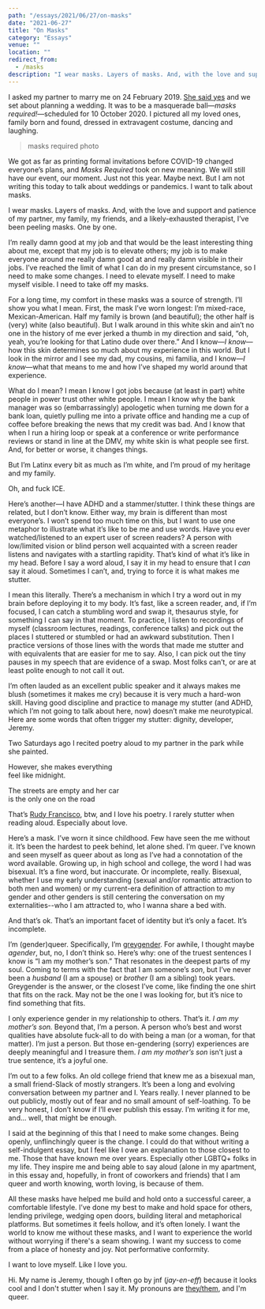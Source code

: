 ```yaml
---
path: "/essays/2021/06/27/on-masks"
date: "2021-06-27"
title: "On Masks"
category: "Essays"
venue: ""
location: ""
redirect_from:
  - /masks
description: "I wear masks. Layers of masks. And, with the love and support and patience of my partner, my family, my friends, and a likely-exhausted therapist, I’ve been peeling masks"
---
```


I asked my partner to marry me on 24 February 2019. [She said yes](https://twitter.com/_jnf/status/1099792115306061824) and we set about planning a wedding. It was to be a masquerade ball&mdash;_masks required!_&mdash;scheduled for 10 October 2020. I pictured all my loved ones, family born and found, dressed in extravagent costume, dancing and laughing.

> masks required photo

We got as far as printing formal invitations before COVID-19 changed everyone’s plans, and _Masks Required_ took on new meaning. We will still have our event, our moment. Just not this year. Maybe next. But I am not writing this today to talk about weddings or pandemics. I want to talk about masks.

I wear masks. Layers of masks. And, with the love and support and patience of my partner, my family, my friends, and a likely-exhausted therapist, I’ve been peeling masks. One by one.

I’m really damn good at my job and that would be the least interesting thing about me, except that my job is to elevate others; my job is to make everyone around me really damn good at and really damn visible in their jobs. I’ve reached the limit of what I can do in my present circumstance, so I need to make some changes. I need to elevate myself. I need to make myself visible. I need to take off my masks.

For a long time, my comfort in these masks was a source of strength. I’ll show you what I mean. First, the mask I’ve worn longest: I’m mixed-race, Mexican-American. Half my family is brown (and beautiful); the other half is (very) white (also beautiful). But I walk around in this white skin and ain’t no one in the history of me ever jerked a thumb in my direction and said, “oh, yeah, you’re looking for that Latino dude over there.” And I know&mdash;_I know_&mdash;how this skin determines so much about my experience in this world. But I look in the mirror and I see my dad, my cousins, mi familia, and I know&mdash;_I know_&mdash;what that means to me and how I’ve shaped my world around that experience.

What do I mean? I mean I know I got jobs because (at least in part) white people in power trust other white people. I mean I know why the bank manager was so (embarrassingly) apologetic when turning me down for a bank loan, quietly pulling me into a private office and handing me a cup of coffee before breaking the news that my credit was bad. And I know that when I run a hiring loop or speak at a conference or write performance reviews or stand in line at the DMV, my white skin is what people see first. And, for better or worse, it changes things.

But I’m Latinx every bit as much as I’m white, and I’m proud of my heritage and my family.

Oh, and fuck ICE.

Here’s another&mdash;I have ADHD and a stammer/stutter. I think these things are related, but I don’t know. Either way, my brain is different than most everyone’s. I won’t spend too much time on this, but I want to use one metaphor to illustrate what it’s like to be me and use words. Have you ever watched/listened to an expert user of screen readers? A person with low/limited vision or blind person well acquainted with a screen reader listens and navigates with a startling rapidity. That’s kind of what it’s like in my head. Before I say a word aloud, I say it in my head to ensure that I _can_ say it aloud. Sometimes I can’t, and, trying to force it is what makes me stutter.

I mean this literally. There’s a mechanism in which I try a word out in my brain before deploying it to my body. It’s fast, like a screen reader, and, if I’m focused, I can catch a stumbling word and swap it, thesaurus style, for something I can say in that moment. To practice, I listen to recordings of myself (classroom lectures, readings, conference talks) and pick out the places I stuttered or stumbled or had an awkward substitution. Then I practice versions of those lines with the words that made me stutter and with equivalents that are easier for me to say. Also, I can pick out the tiny pauses in my speech that are evidence of a swap. Most folks can’t, or are at least polite enough to not call it out.

I’m often lauded as an excellent public speaker and it always makes me blush (sometimes it makes me cry) because it is very much a hard-won skill. Having good discipline and practice to manage my stutter (and ADHD, which I’m not going to talk about here, now) doesn’t make me neurotypical. Here are some words that often trigger my stutter: dignity, developer, Jeremy.

Two Saturdays ago I recited poetry aloud to my partner in the park while she painted. 

>
  However, she makes everything<br/>
  feel like midnight.
>
  The streets are empty and her car<br/>
  is the only one on the road

That’s [Rudy Francisco](https://www.iamrudyfrancisco.com/), btw, and I love his poetry. I rarely stutter when reading aloud. Especially about love.

Here’s a mask. I’ve worn it since childhood. Few have seen the me without it. It’s been the hardest to peek behind, let alone shed. I’m queer. I’ve known and seen myself as queer about as long as I’ve had a connotation of the word available. Growing up, in high school and college, the word I had was bisexual. It’s a fine word, but inaccurate. Or incomplete, really. Bisexual, whether I use my early understanding (sexual and/or romantic attraction to both men and women) or my current-era definition of attraction to my gender and other genders is still centering the conversation on my externalities--who I am attracted to, who I wanna share a bed with.

And that’s ok. That’s an important facet of identity but it’s only a facet. It’s incomplete.

I’m (gender)queer. Specifically, I’m [greygender](https://lgbta.wikia.org/wiki/Greygender). For awhile, I thought maybe _agender_, but, no, I don’t think so. Here’s why: one of the truest sentences I know is “I am my mother’s son.” That resonates in the deepest parts of my soul. Coming to terms with the fact that I am someone’s _son_, but I’ve never been a _husband_ (I am a spouse) or _brother_ (I am a sibling) took years. Greygender is the answer, or the closest I’ve come, like finding the one shirt that fits on the rack. May not be the one I was looking for, but it’s nice to find something that fits.

I only experience gender in my relationship to others. That’s it. _I am my mother’s son._ Beyond that, I’m a person. A person who’s best and worst qualities have absolute fuck-all to do with being a man (or a woman, for that matter). I’m just a person. But those en-gendering (sorry) experiences are deeply meaningful and I treasure them. _I am my mother’s son_ isn’t just a true sentence, it’s a joyful one.

I’m out to a few folks. An old college friend that knew me as a bisexual man, a small friend-Slack of mostly strangers. It’s been a long and evolving conversation between my partner and I. Years really. I never planned to be out publicly, mostly out of fear and no small amount of self-loathing. To be very honest, I don’t know if I’ll ever publish this essay. I’m writing it for me, and... well, that might be enough.

I said at the beginning of this that I need to make some changes. Being openly, unflinchingly queer is the change. I could do that without writing a self-indulgent essay, but I feel like I owe an explanation to those closest to me. Those that have known me over years. Especially other LGBTQ+ folks in my life. They inspire me and being able to say aloud (alone in my apartment, in this essay and, hopefully, in front of coworkers and friends) that I am queer and worth knowing, worth loving, is because of them.

All these masks have helped me build and hold onto a successful career, a comfortable lifestyle. I’ve done my best to make and hold space for others, lending privilege, wedging open doors, building literal and metaphorical platforms. But sometimes it feels hollow, and it’s often lonely. I want the world to know me without these masks, and I want to experience the world without worrying if there's a seam showing. I want my success to come from a place of honesty and joy. Not performative conformity.

I want to love myself. Like I love you.

Hi. My name is Jeremy, though I often go by jnf (_jay-en-eff_) because it looks cool and I don't stutter when I say it. My pronouns are [they/them](https://pronoun.is/they/.../themselves), and I'm queer.
